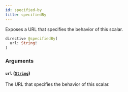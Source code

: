 ```yaml
---
id: specified-by
title: specifiedBy
---
```


Exposes a URL that specifies the behavior of this scalar.

```graphql
directive @specifiedBy(
  url: String!
)
```

### Arguments

#### `url` ([`String`](../../label-service/scalars/string))

The URL that specifies the behavior of this scalar.
